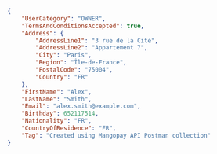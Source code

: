 ```json REST - Owner
{
    "UserCategory": "OWNER",
    "TermsAndConditionsAccepted": true,
    "Address": {
        "AddressLine1": "3 rue de la Cité",
        "AddressLine2": "Appartement 7",
        "City": "Paris",
        "Region": "Île-de-France",
        "PostalCode": "75004",
        "Country": "FR"
    },
    "FirstName": "Alex",
    "LastName": "Smith",
    "Email": "alex.smith@example.com",
    "Birthday": 652117514,
    "Nationality": "FR",
    "CountryOfResidence": "FR",
    "Tag": "Created using Mangopay API Postman collection"
}
```